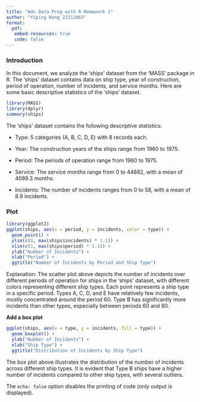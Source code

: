 ```yaml
---
title: "Adv Data Prog with R Homework 1"
author: "Yiping Wang 22212663"
format: 
  pdf:
   embed-resources: true
   code: false
---
```


### Introduction

In this document, we analyze the 'ships' dataset from the 'MASS' package in R. The 'ships' dataset contains data on ship type, year of construction, period of operation, number of incidents, and service months. Here are some basic descriptive statistics of the 'ships' dataset.

```r
library(MASS)
library(dplyr)
summary(ships)
```

The 'ships' dataset contains the following descriptive statistics:

-   Type: 5 categories (A, B, C, D, E) with 8 records each.

-   Year: The construction years of the ships range from 1960 to 1975.

-   Period: The periods of operation range from 1960 to 1975.

-   Service: The service months range from 0 to 44882, with a mean of 4089.3 months.

-   Incidents: The number of incidents ranges from 0 to 58, with a mean of 8.9 incidents.

### Plot

```r
library(ggplot2)
ggplot(ships, aes(x = period, y = incidents, color = type)) +
  geom_point() +
  ylim(c(0, max(ships$incidents) * 1.1)) + 
  xlim(c(1, max(ships$period) * 1.1)) + 
  ylab("Number of Incidents") + 
  xlab("Period") +
  ggtitle("Number of Incidents by Period and Ship Type")
```

Explanation: The scatter plot above depicts the number of incidents over different periods of operation for ships in the 'ships' dataset, with different colors representing different ship types. Each point represents a ship type in a specific period. Types A, C, D, and E have relatively few incidents, mostly concentrated around the period 60. Type B has significantly more incidents than other types, especially between periods 60 and 80.

**Add a box plot**

```r
ggplot(ships, aes(x = type, y = incidents, fill = type)) +
  geom_boxplot() +
  ylab("Number of Incidents") + 
  xlab("Ship Type") +
  ggtitle("Distribution of Incidents by Ship Type")
```

The box plot above illustrates the distribution of the number of incidents across different ship types. It is evident that Type B ships have a higher number of incidents compared to other ship types, with several outliers.

The `echo: false` option disables the printing of code (only output is displayed).
